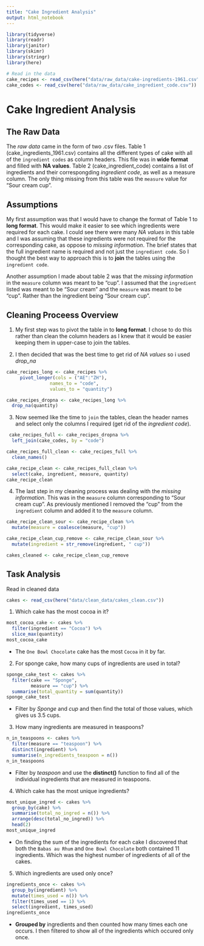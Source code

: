 ```yaml
---
title: "Cake Ingredient Analysis"
output: html_notebook
---
```


```r
library(tidyverse)
library(readr)
library(janitor)
library(skimr)
library(stringr)
library(here)
```


```r
# Read in the data
cake_recipes <- read_csv(here("data/raw_data/cake-ingredients-1961.csv"))
cake_codes <- read_csv(here("data/raw_data/cake_ingredient_code.csv"))
```

# Cake Ingredient Analysis

## The Raw Data

The *raw data* came in the form of two .csv files. Table 1 (cake_ingredients_1961.csv)  contains all the different types of cake with all of the `ingredient codes` as column headers. This file was in __wide format__ and filled with **NA values**. Table 2 (cake_ingredient_code) contains a list of ingredients and their correspongding _ingredient code_, as well as a measure column. The only thing missing from this table was the `measure` value for "Sour cream cup".

## Assumptions

My first assumption was that I would have to change the format of Table 1 to __long format__. This would make it easier to see which ingredients were required for each cake. I could see there were many _NA values_ in this table and I was assuming that these ingredients were not required for the corresponding cake, as oppose to *missing information*. The brief states that the full ingredient name is required and not just the `ingredient code`. So I thought the best way to approach this is to **join** the tables using the `ingredient code`. 

Another assumption I made about table 2 was that the *missing information* in the `measure` column was meant to be "cup". I assumed that the `ingredient` listed was meant to be "Sour cream" and the `measure` was meant to be "cup". Rather than the ingredient being "Sour cream cup".


## Cleaning Proceess Overview

1. My first step was to pivot the table in to __long format__. I chose to do this rather than clean the column headers as I knew that it would be easier keeping them in upper-case to join the tables.

2. I then decided that was the best time to get rid of _NA values_ so i used _drop_na_
```r
cake_recipes_long <- cake_recipes %>%
     pivot_longer(cols = ("AE":"ZH"),
                names_to = "code",
                values_to = "quantity")

cake_recipes_dropna <- cake_recipes_long %>%
  drop_na(quantity)
```

3. Now seemed like the time to `join` the tables, clean the header names and select only the columns I required (get rid of the _ingredient code_).
```r
 cake_recipes_full <- cake_recipes_dropna %>%
  left_join(cake_codes, by = "code")

cake_recipes_full_clean <- cake_recipes_full %>%
  clean_names()

cake_recipe_clean <- cake_recipes_full_clean %>%
  select(cake, ingredient, measure, quantity)
cake_recipe_clean
```

4. The last step in my cleaning process was dealing with the *missing information*. This was in the `measure` column corresponding to "Sour cream cup". As previously mentioned I removed the "cup" from the `ingredient` column and added it to the `measure` column.
```r
cake_recipe_clean_sour <- cake_recipe_clean %>%
  mutate(measure = coalesce(measure, "cup"))

cake_recipe_clean_cup_remove <- cake_recipe_clean_sour %>%
  mutate(ingredient = str_remove(ingredient, " cup"))

cakes_cleaned <- cake_recipe_clean_cup_remove
```

## Task Analysis

Read in cleaned data
```r
cakes <- read_csv(here("data/clean_data/cakes_clean.csv"))
```

1. Which cake has the most cocoa in it?
```r
most_cocoa_cake <- cakes %>%
  filter(ingredient == "Cocoa") %>%
  slice_max(quantity)
most_cocoa_cake
```
- The `One Bowl Chocolate` cake has the most `Cocoa` in it by far.


2. For sponge cake, how many cups of ingredients are used in total?
```r
sponge_cake_test <- cakes %>% 
  filter(cake == "Sponge",
         measure == "cup") %>% 
  summarise(total_quantity = sum(quantity))
sponge_cake_test
```
- Filter by _Sponge_ and _cup_ and then find the total of those values, which gives us 3.5 cups.


3. How many ingredients are measured in teaspoons?
```r
n_in_teaspoons <- cakes %>% 
  filter(measure == "teaspoon") %>% 
  distinct(ingredient) %>% 
  summarise(n_ingredients_teaspoon = n())
n_in_teaspoons
```
- Filter by _teaspoon_ and use the **distinct()** function to find all of the individual ingredients that are measured in teaspoons.


4. Which cake has the most unique ingredients?
```r
most_unique_ingred <- cakes %>% 
  group_by(cake) %>% 
  summarise(total_no_ingred = n()) %>% 
  arrange(desc(total_no_ingred)) %>% 
  head(2)
most_unique_ingred
```
- On finding the sum of the ingredients for each cake I discovered that both the `Babas au Rhum` and `One Bowl Chocolate` both contained 11 ingredients. Which was the highest number of ingredients of all of the cakes.


5. Which ingredients are used only once?
```r
ingredients_once <- cakes %>% 
  group_by(ingredient) %>% 
  mutate(times_used = n()) %>% 
  filter(times_used == 1) %>% 
  select(ingredient, times_used)
ingredients_once
```
- **Grouped by** ingredients and then counted how many times each one occurs. I then filtered to show all of the ingredients which occured only once.